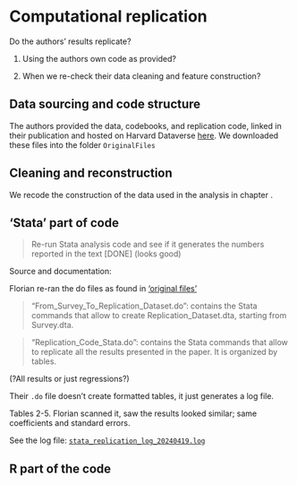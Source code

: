 # Computational replication {#computational}

Do the authors' results replicate?

1. Using the authors own code as provided?

2. When we re-check their data cleaning and feature construction?

## Data sourcing and code structure

The authors provided the data, codebooks, and replication code, linked in their publication and hosted on Harvard Dataverse [here](https://dataverse.harvard.edu/dataset.xhtml?persistentId=doi:10.7910/DVN/NSC8TJ). We downloaded these files into the folder `OriginalFiles`


## Cleaning and reconstruction

We recode the construction of the data used in the analysis in chapter \ref{recode}.

## 'Stata' part of code

> Re-run Stata analysis code and see if it generates the numbers reported in the text [DONE] (looks good)

Source and documentation: 

Florian re-ran the do files as found in ['original files'](https://github.com/ashlab11/ReplicationGames/tree/main/OriginalFiles)

> "From_Survey_To_Replication_Dataset.do": contains the Stata commands that allow to create Replication_Dataset.dta, starting from Survey.dta.

> "Replication_Code_Stata.do": contains the Stata commands that allow to replicate all the results presented in the paper. It is organized by tables.

(?All results or just regressions?)

Their `.do` file doesn't create formatted tables, it just generates a log file.

Tables 2-5. Florian scanned it, saw the results looked similar; same coefficients and standard errors. 

<!-- Note: this could also be checked in chatgpt. -->

See the log file: [`stata_replication_log_20240419.log`](https://github.com/ashlab11/ReplicationGames/commit/c1c70a0f037e0fdfda7405dc0a089fee74f281cb#diff-0caf70398d5ec3d3683924f8a14046b5d176dc8b4a95f3aaabdadd96b9243390)

## R part of the code







